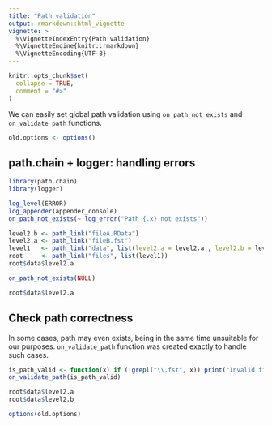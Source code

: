 ```yaml
---
title: "Path validation"
output: rmarkdown::html_vignette
vignette: >
  %\VignetteIndexEntry{Path validation}
  %\VignetteEngine{knitr::rmarkdown}
  %\VignetteEncoding{UTF-8}
---
```


```r
knitr::opts_chunk$set(
  collapse = TRUE,
  comment = "#>"
)
```

We can easily set global path validation using `on_path_not_exists` and `on_validate_path` functions.

```r
old.options <- options()
```

## path.chain + logger: handling errors
```r
library(path.chain)
library(logger)

log_level(ERROR)
log_appender(appender_console)
on_path_not_exists(~ log_error("Path {.x} not exists"))

level2.b <- path_link("fileA.RData")
level2.a <- path_link("fileB.fst")
level1   <- path_link("data", list(level2.a = level2.a , level2.b = level2.b))
root     <- path_link("files", list(level1))
root$data$level2.a

on_path_not_exists(NULL)

root$data$level2.a

```

## Check path correctness

In some cases, path may even exists, being in the same time unsuitable for our purposes. 
`on_validate_path` function was created exactly to handle such cases.

```r
is_path_valid <- function(x) if (!grepl("\\.fst", x)) print("Invalid file")
on_validate_path(is_path_valid)

root$data$level2.a
root$data$level2.b
```

```r
options(old.options)
```
